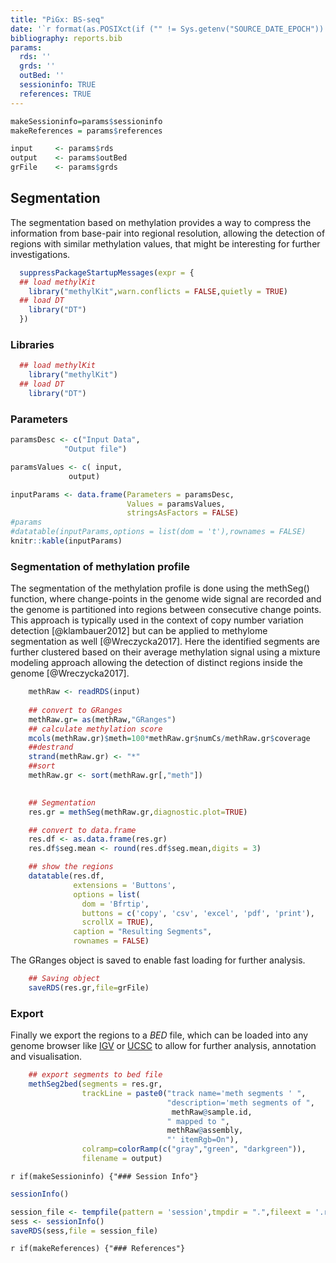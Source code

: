```yaml
---
title: "PiGx: BS-seq"
date: '`r format(as.POSIXct(if ("" != Sys.getenv("SOURCE_DATE_EPOCH")) { Sys.getenv("SOURCE_DATE_EPOCH") } else { Sys.time() }, origin="1970-01-01"), "%Y-%m-%d %H:%M:%S")`'
bibliography: reports.bib
params:
  rds: ''
  grds: ''
  outBed: ''
  sessioninfo: TRUE
  references: TRUE
---
```


```r
makeSessioninfo=params$sessioninfo
makeReferences = params$references
```

```r
input     <- params$rds
output    <- params$outBed
grFile    <- params$grds    
```

## Segmentation

The segmentation based on methylation provides a way to compress the information from base-pair into regional resolution, allowing the detection of regions with similar methylation values, that might be interesting for further investigations.

```r

  suppressPackageStartupMessages(expr = {
  ## load methylKit
    library("methylKit",warn.conflicts = FALSE,quietly = TRUE)
  ## load DT 
    library("DT")
  })
```

### Libraries
```r

  ## load methylKit
    library("methylKit")
  ## load DT 
    library("DT")

```

### Parameters
```r

paramsDesc <- c("Input Data",
            "Output file")

paramsValues <- c( input,
             output)

inputParams <- data.frame(Parameters = paramsDesc,
                          Values = paramsValues,
                          stringsAsFactors = FALSE)
#params
#datatable(inputParams,options = list(dom = 't'),rownames = FALSE)
knitr::kable(inputParams)
```

### Segmentation of methylation profile

The segmentation of the methylation profile is done using the methSeg() function, where change-points in the genome wide  signal are recorded and the genome is partitioned into regions between consecutive change points. This approach is typically used in the context of copy number variation detection [@klambauer2012] but can be applied to methylome segmentation as well [@Wreczycka2017]. Here the identified segments are further clustered based on their average methylation signal using a mixture modeling approach allowing the detection of distinct regions inside the genome  [@Wreczycka2017].

```r

    methRaw <- readRDS(input)
    
    ## convert to GRanges
    methRaw.gr= as(methRaw,"GRanges")
    ## calculate methylation score 
    mcols(methRaw.gr)$meth=100*methRaw.gr$numCs/methRaw.gr$coverage
    ##destrand
    strand(methRaw.gr) <- "*"
    ##sort 
    methRaw.gr <- sort(methRaw.gr[,"meth"]) 
    

    ## Segmentation
    res.gr = methSeg(methRaw.gr,diagnostic.plot=TRUE)

    ## convert to data.frame
    res.df <- as.data.frame(res.gr)
    res.df$seg.mean <- round(res.df$seg.mean,digits = 3)

    ## show the regions
    datatable(res.df,
              extensions = 'Buttons', 
              options = list(
                dom = 'Bfrtip',
                buttons = c('copy', 'csv', 'excel', 'pdf', 'print'),
                scrollX = TRUE),
              caption = "Resulting Segments",
              rownames = FALSE)
```

The GRanges object is saved to enable fast loading for further analysis.
```r
    ## Saving object
    saveRDS(res.gr,file=grFile) 
```



### Export

Finally we export the regions to a *BED* file, which can be loaded into any genome browser like [IGV](http://software.broadinstitute.org/software/igv/) or [UCSC](https://genome.ucsc.edu/) to allow for further analysis, annotation and visualisation. 
```r
    ## export segments to bed file
    methSeg2bed(segments = res.gr,
                trackLine = paste0("track name='meth segments ' ",
                                   "description='meth segments of ",
                                    methRaw@sample.id,
                                   " mapped to ",
                                   methRaw@assembly,
                                   "' itemRgb=On"),
                colramp=colorRamp(c("gray","green", "darkgreen")),
                filename = output)

```


`r if(makeSessioninfo) {"### Session Info"}`

```r
sessionInfo()
```


<!-- this section is used to generate a merged sessioninfo from multiple reports -->
```r
session_file <- tempfile(pattern = 'session',tmpdir = ".",fileext = '.rds')
sess <- sessionInfo()
saveRDS(sess,file = session_file)
```


`r if(makeReferences) {"### References"}`
